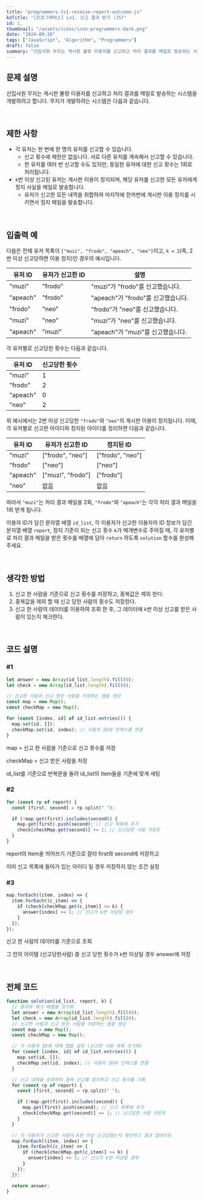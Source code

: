 ```yaml
---
title: "programmers-lv1-receive-report-outcome-js"
koTitle: "[프로그래머스] Lv1. 신고 결과 받기 (JS)"
id: 1,
thumbnail: "/assets/icons/icon-programmers-dark.png"
date: "2024-09-20"
tags: ["JavaScript", "Algorithm", "Programmers"]
draft: false
summary: "신입사원 무지는 게시판 불량 이용자를 신고하고 처리 결과를 메일로 발송하는 시스템을 개발하려 합니다. 무지가 개발하려는 시스템은 다음과 같습니다."
---
```


###

## 문제 설명

신입사원 무지는 게시판 불량 이용자를 신고하고 처리 결과를 메일로 발송하는 시스템을 개발하려고 합니다. 무지가 개발하려는 시스템은 다음과 같습니다.

<br />

## 제한 사항

- 각 유저는 한 번에 한 명의 유저를 신고할 수 있습니다.
  - 신고 횟수에 제한은 없습니다. 서로 다른 유저를 계속해서 신고할 수 있습니다.
  - 한 유저를 여러 번 신고할 수도 있지만, 동일한 유저에 대한 신고 횟수는 1회로 처리됩니다.
- `k`번 이상 신고된 유저는 게시판 이용이 정지되며, 해당 유저를 신고한 모든 유저에게 정지 사실을 메일로 발송합니다.
  - 유저가 신고한 모든 내역을 취합하여 마지막에 한꺼번에 게시판 이용 정지를 시키면서 정지 메일을 발송합니다.

<br />

## 입출력 예

다음은 전체 유저 목록이 `["muzi", "frodo", "apeach", "neo"]`이고, `k = 2`(즉, 2번 이상 신고당하면 이용 정지)인 경우의 예시입니다.

<table>
  <thead>
    <tr>
      <th>유저 ID</th>
      <th>유저가 신고한 ID</th>
      <th>설명</th>
    </tr>
  </thead>
  <tbody>
    <tr>
      <td>"muzi"</td>
      <td>"frodo"</td>
      <td>"muzi"가 "frodo"를 신고했습니다.</td>
    </tr>
    <tr>
      <td>"apeach"</td>
      <td>"frodo"</td>
      <td>"apeach"가 "frodo"를 신고했습니다.</td>
    </tr>
    <tr>
      <td>"frodo"</td>
      <td>"neo"</td>
      <td>"frodo"가 "neo"를 신고했습니다.</td>
    </tr>
    <tr>
      <td>"muzi"</td>
      <td>"neo"</td>
      <td>"muzi"가 "neo"를 신고했습니다.</td>
    </tr>
    <tr>
      <td>"apeach"</td>
      <td>"muzi"</td>
      <td>"apeach"가 "muzi"를 신고했습니다.</td>
    </tr>
  </tbody>
</table>

각 유저별로 신고당한 횟수는 다음과 같습니다.

<table>
  <thead>
    <tr>
      <th>유저 ID</th>
      <th>신고당한 횟수</th>
    </tr>
  </thead>
  <tbody>
    <tr>
      <td>"muzi"</td>
      <td>1</td>
    </tr>
    <tr>
      <td>"frodo"</td>
      <td>2</td>
    </tr>
    <tr>
      <td>"apeach"</td>
      <td>0</td>
    </tr>
    <tr>
      <td>"neo"</td>
      <td>2</td>
    </tr>
  </tbody>
</table>

위 예시에서는 2번 이상 신고당한 `"frodo"`와 `"neo"`의 게시판 이용이 정지됩니다. 이때, 각 유저별로 신고한 아이디와 정지된 아이디를 정리하면 다음과 같습니다.

<table>
  <thead>
    <tr>
      <th>유저 ID</th>
      <th>유저가 신고한 ID</th>
      <th>정지된 ID</th>
    </tr>
  </thead>
  <tbody>
    <tr>
      <td>"muzi"</td>
      <td>["frodo", "neo"]</td>
      <td>["frodo", "neo"]</td>
    </tr>
    <tr>
      <td>"frodo"</td>
      <td>["neo"]</td>
      <td>["neo"]</td>
    </tr>
    <tr>
      <td>"apeach"</td>
      <td>["muzi", "frodo"]</td>
      <td>["frodo"]</td>
    </tr>
    <tr>
      <td>"neo"</td>
      <td>없음</td>
      <td>없음</td>
    </tr>
  </tbody>
</table>

따라서 `"muzi"`는 처리 결과 메일을 2회, `"frodo"`와 `"apeach"`는 각각 처리 결과 메일을 1회 받게 됩니다.

이용자 ID가 담긴 문자열 배열 `id_list`, 각 이용자가 신고한 이용자의 ID 정보가 담긴 문자열 배열 `report`, 정지 기준이 되는 신고 횟수 `k`가 매개변수로 주어질 때, 각 유저별로 처리 결과 메일을 받은 횟수를 배열에 담아 `return` 하도록 `solution` 함수를 완성해주세요.

<br />

## 생각한 방법

1. 신고 한 사람을 기준으로 신고 횟수를 저장하고, 중복값은 제외 한다.
2. 중복값을 제외 할 때 신고 당한 사람의 횟수도 저장한다.
3. 신고 한 사람의 데이터를 이용하여 조회 한 후, 그 데이터에 `k`번 이상 신고를 받은 사람이 있는지 체크한다.

<br />

## 코드 설명

### #1

```jsx
let answer = new Array(id_list.length).fill(0);
let check = new Array(id_list.length).fill(0);

// 신고한 사람과 신고 받은 사람을 저장하는 맵을 생성
const map = new Map();
const checkMap = new Map();

for (const [index, id] of id_list.entries()) {
  map.set(id, []);
  checkMap.set(id, index); // 사용자 ID와 인덱스를 연결
}
```

map = 신고 한 사람을 기준으로 신고 횟수를 저장

checkMap = 신고 받은 사람을 저장

id_list를 기준으로 반복문을 돌려 id_list의 Item들을 기준에 맞게 세팅

### #2

```jsx
for (const rp of report) {
  const [first, second] = rp.split(" ");

  if (!map.get(first).includes(second)) {
    map.get(first).push(second); // 신고 목록에 추가
    check[checkMap.get(second)] += 1; // 신고당한 사람 카운트
  }
}
```

report의 Item을 띄어쓰기 기준으로 잘라 first와 second에 저장하고

이미 신고 목록에 들어가 있는 아이디 일 경우 저장하지 않는 조건 설정

### #3

```jsx
map.forEach((item, index) => {
  item.forEach((c_item) => {
    if (check[checkMap.get(c_item)] >= k) {
      answer[index] += 1; // 신고가 k번 이상일 경우
    }
  });
});
```

신고 한 사람의 데이터를 기준으로 조회

그 안의 아이템 (신고당한사람) 중 신고 당한 횟수가 `k`번 이상일 경우 answer에 저장

<br />

## 전체 코드

```jsx
function solution(id_list, report, k) {
  // 결과와 체크 배열을 초기화
  let answer = new Array(id_list.length).fill(0);
  let check = new Array(id_list.length).fill(0);
  // 신고한 사람과 신고 받은 사람을 저장하는 맵을 생성
  const map = new Map();
  const checkMap = new Map();

  // 각 사용자 ID에 대해 맵을 설정 (신고한 사람 목록 초기화)
  for (const [index, id] of id_list.entries()) {
    map.set(id, []);
    checkMap.set(id, index); // 사용자 ID와 인덱스를 연결
  }

  // 신고 내역을 순회하며 중복 신고를 방지하고 신고 횟수를 기록
  for (const rp of report) {
    const [first, second] = rp.split(" ");

    if (!map.get(first).includes(second)) {
      map.get(first).push(second); // 신고 목록에 추가
      check[checkMap.get(second)] += 1; // 신고당한 사람 카운트
    }
  }

  // 각 사용자가 신고한 사람이 k번 이상 신고당했는지 확인하고 결과 업데이트
  map.forEach((item, index) => {
    item.forEach((c_item) => {
      if (check[checkMap.get(c_item)] >= k) {
        answer[index] += 1; // 신고가 k번 이상일 경우
      }
    });
  });

  return answer;
}
```

